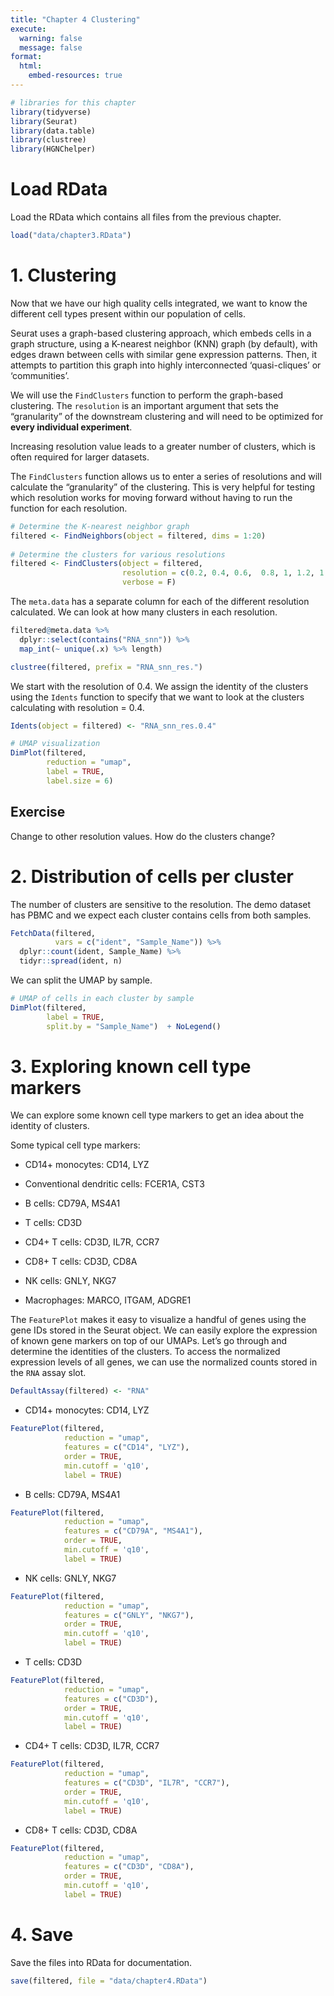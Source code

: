 ```yaml
---
title: "Chapter 4 Clustering"
execute:
  warning: false
  message: false
format:
  html:
    embed-resources: true
---
```


```r
# libraries for this chapter
library(tidyverse)
library(Seurat)
library(data.table)
library(clustree)
library(HGNChelper)
```

# Load RData

Load the RData which contains all files from the previous chapter.

```r
load("data/chapter3.RData")
```

# 1. Clustering

Now that we have our high quality cells integrated, we want to know the different cell types present within our population of cells.

Seurat uses a graph-based clustering approach, which embeds cells in a graph structure, using a K-nearest neighbor (KNN) graph (by default), with edges drawn between cells with similar gene expression patterns. Then, it attempts to partition this graph into highly interconnected 'quasi-cliques' or 'communities'.

We will use the `FindClusters` function to perform the graph-based clustering. The `resolution` is an important argument that sets the "granularity" of the downstream clustering and will need to be optimized for **every individual experiment**.

::: callout-important
Increasing resolution value leads to a greater number of clusters, which is often required for larger datasets.
:::

The `FindClusters` function allows us to enter a series of resolutions and will calculate the "granularity" of the clustering. This is very helpful for testing which resolution works for moving forward without having to run the function for each resolution.

```r
# Determine the K-nearest neighbor graph
filtered <- FindNeighbors(object = filtered, dims = 1:20)
                                
# Determine the clusters for various resolutions                                
filtered <- FindClusters(object = filtered,
                         resolution = c(0.2, 0.4, 0.6,  0.8, 1, 1.2, 1.4),
                         verbose = F)
```

The `meta.data` has a separate column for each of the different resolution calculated. We can look at how many clusters in each resolution.

```r
filtered@meta.data %>% 
  dplyr::select(contains("RNA_snn")) %>% 
  map_int(~ unique(.x) %>% length)
```

```r
clustree(filtered, prefix = "RNA_snn_res.")
```

We start with the resolution of 0.4. We assign the identity of the clusters using the `Idents` function to specify that we want to look at the clusters calculating with resolution = 0.4.

```r
Idents(object = filtered) <- "RNA_snn_res.0.4"

# UMAP visualization
DimPlot(filtered,
        reduction = "umap",
        label = TRUE,
        label.size = 6)
```

::: callout-note
## Exercise

Change to other resolution values. How do the clusters change?
:::

# 2. Distribution of cells per cluster

The number of clusters are sensitive to the resolution. The demo dataset has PBMC and we expect each cluster contains cells from both samples.

```r
FetchData(filtered, 
          vars = c("ident", "Sample_Name")) %>%
  dplyr::count(ident, Sample_Name) %>%
  tidyr::spread(ident, n)
```

We can split the UMAP by sample.

```r
# UMAP of cells in each cluster by sample
DimPlot(filtered, 
        label = TRUE, 
        split.by = "Sample_Name")  + NoLegend()
```

# 3. Exploring known cell type markers

We can explore some known cell type markers to get an idea about the identity of clusters.

Some typical cell type markers:

-   CD14+ monocytes: CD14, LYZ

-   Conventional dendritic cells: FCER1A, CST3

-   B cells: CD79A, MS4A1

-   T cells: CD3D

-   CD4+ T cells: CD3D, IL7R, CCR7

-   CD8+ T cells: CD3D, CD8A

-   NK cells: GNLY, NKG7

-   Macrophages: MARCO, ITGAM, ADGRE1

The `FeaturePlot` makes it easy to visualize a handful of genes using the gene IDs stored in the Seurat object. We can easily explore the expression of known gene markers on top of our UMAPs. Let's go through and determine the identities of the clusters. To access the normalized expression levels of all genes, we can use the normalized counts stored in the `RNA` assay slot.

```r
DefaultAssay(filtered) <- "RNA"
```

-   CD14+ monocytes: CD14, LYZ

```r
FeaturePlot(filtered, 
            reduction = "umap", 
            features = c("CD14", "LYZ"), 
            order = TRUE,
            min.cutoff = 'q10', 
            label = TRUE)
```

-   B cells: CD79A, MS4A1

```r
FeaturePlot(filtered, 
            reduction = "umap", 
            features = c("CD79A", "MS4A1"), 
            order = TRUE,
            min.cutoff = 'q10', 
            label = TRUE)
```

-   NK cells: GNLY, NKG7

```r
FeaturePlot(filtered, 
            reduction = "umap", 
            features = c("GNLY", "NKG7"), 
            order = TRUE,
            min.cutoff = 'q10', 
            label = TRUE)
```

-   T cells: CD3D

```r
FeaturePlot(filtered, 
            reduction = "umap", 
            features = c("CD3D"), 
            order = TRUE,
            min.cutoff = 'q10', 
            label = TRUE)
```

-   CD4+ T cells: CD3D, IL7R, CCR7

```r
FeaturePlot(filtered, 
            reduction = "umap", 
            features = c("CD3D", "IL7R", "CCR7"), 
            order = TRUE,
            min.cutoff = 'q10', 
            label = TRUE)
```

-   CD8+ T cells: CD3D, CD8A

```r
FeaturePlot(filtered, 
            reduction = "umap", 
            features = c("CD3D", "CD8A"), 
            order = TRUE,
            min.cutoff = 'q10', 
            label = TRUE)
```

# 4. Save

Save the files into RData for documentation.

```r
save(filtered, file = "data/chapter4.RData")
```
